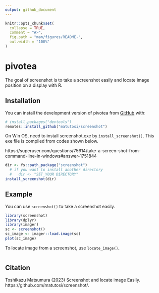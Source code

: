 ```yaml
---
output: github_document
---
```


<!-- README.md is generated from README.Rmd. Please edit that file -->

```r
knitr::opts_chunk$set(
  collapse = TRUE,
  comment = "#>",
  fig.path = "man/figures/README-",
  out.width = "100%"
)
```

# pivotea

<!-- badges: start -->
<!-- badges: end -->

The goal of screenshot is to take a screenshot easily and locate image position on a display with R.


## Installation

You can install the development version of pivotea from [GitHub](https://github.com/) with:

```r
# install.packages("devtools")
remotes::install_github("matutosi/screenshot")
```

On Win OS, need to install screenshot.exe by `install_screenshot()`.
This exe file is compiled from codes shown below.

https://superuser.com/questions/75614/take-a-screen-shot-from-command-line-in-windows#answer-1751844

```r
dir <- fs::path_package("screenshot")
  # if you want to install another directory
  #   dir <- "SET_YOUR DIRECTORY"
install_screenshot(dir)
```

<!-- 
You can also install from CRAN:

```r
install.packages("screenshot")
```
-->

## Example

You can use `screenshot()` to take a screenshot easily.

```r
library(screenshot)
library(dplyr)
library(imager)
sc <- screenshot()
sc_image <- imager::load.image(sc)
plot(sc_image)
```


To locate image from a screenshot, use `locate_image()`.

```r

```


## Citation

Toshikazu Matsumura (2023) Screenshot and locate image Easily. https://github.com/matutosi/screenshot/.
